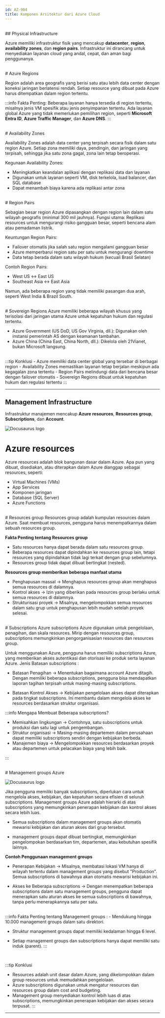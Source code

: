 ```yaml
---
id: AZ-904
title: Komponen Arsitektur dari Azure Cloud
---
```


<br/>
## Physical Infrastructure

Azure memiliki infrastruktur fisik yang mencakup  **datacenter**, **region**, **availability zones**, dan **region pairs**. 
Infrastruktur ini dirancang untuk menyediakan layanan cloud yang andal, cepat, dan aman bagi penggunanya.

<br/>
# Azure Regions

Region adalah area geografis yang berisi satu atau lebih data center dengan koneksi jaringan berlatensi rendah.
Setiap resource yang dibuat pada Azure harus ditempatkan dalam region tertentu.

:::info Fakta Penting:
Beberapa layanan hanya tersedia di region tertentu, misalnya jenis VM spesifik atau jenis penyimpanan tertentu.
Ada layanan global Azure yang tidak memerlukan pemilihan region, seperti **Microsoft Entra ID**, **Azure Traffic Manager**, dan **Azure DNS**.
:::

<br/>
# Availability Zones

Availability Zones adalah data center yang terpisah secara fisik dalam satu region Azure.
Setiap zona memiliki daya, pendingin, dan jaringan yang terpisah, sehingga jika satu zona gagal, zona lain tetap beroperasi.

Kegunaan Availability Zones:
-  Meningkatkan keandalan aplikasi dengan replikasi data dan layanan
-  Digunakan untuk layanan seperti VM, disk terkelola, load balancer, dan SQL database
-  Dapat menambah biaya karena ada replikasi antar zona

<br/>
# Region Pairs 

Sebagian besar region Azure dipasangkan dengan region lain dalam satu wilayah geografis (minimal 300 mil jauhnya).
Fungsi utama: Replikasi resources untuk mengurangi risiko gangguan besar, seperti bencana alam atau pemadaman listrik.

Keuntungan Region Pairs:
- Failover otomatis jika salah satu region mengalami gangguan besar
- Azure memperbarui region satu per satu untuk mengurangi downtime
- Data tetap berada dalam satu wilayah hukum (kecuali Brasil Selatan)

Contoh Region Pairs:
- West US ↔ East US
- Southeast Asia ↔ East Asia

Namun, ada beberapa region yang tidak memiliki pasangan dua arah, seperti West India & Brazil South.

<br/>
# Sovereign Regions
Azure memiliki beberapa wilayah khusus yang terisolasi dari jaringan utama Azure untuk kepatuhan hukum dan regulasi tertentu.

- Azure Government (US DoD, US Gov Virginia, dll.): Digunakan oleh instansi pemerintah AS dengan keamanan tambahan.
- Azure China (China East, China North, dll.): Dikelola oleh 21Vianet, bukan Microsoft langsung.

<br/>
:::tip Konklusi
- Azure memiliki data center global yang tersebar di berbagai region
- Availability Zones memastikan layanan tetap berjalan meskipun ada kegagalan zona tertentu
- Region Pairs melindungi data dari bencana besar dengan failover otomatis
- Sovereign Regions dibuat untuk kepatuhan hukum dan regulasi tertentu
:::

---------------------------------------------------------------------------------------------------------------------------------------------------

## Management Infrastructure

Infrastruktur manajemen mencakup **Azure resources**, **Resources group**, **Subscriptions**, dan **Account**. 

![Docusaurus logo](/img/az900/3.png)

# Azure resources
Azure resources adalah blok bangunan dasar dalam Azure. Apa pun yang dibuat, disediakan, atau diterapkan dalam Azure dianggap sebagai resources, seperti:
- Virtual Machines (VMs) 
- App Services 
- Komponen jaringan 
- Database (SQL Server) 
- Azure Functions 

<br/>
# Resources group
Resources group adalah kumpulan resources dalam Azure. Saat membuat resources, pengguna harus menempatkannya dalam sebuah resources group.

**Fakta Penting tentang Resources group**
- Satu resources hanya dapat berada dalam satu resources group.
- Beberapa resources dapat dipindahkan ke resources group lain, tetapi resources yang dipindahkan tidak lagi terkait dengan grup sebelumnya.
- Resources group tidak dapat dibuat bertingkat (nested).

**Resources group memberikan beberapa manfaat utama**
- Penghapusan massal → Menghapus resources group akan menghapus semua resources di dalamnya.
- Kontrol akses → Izin yang diberikan pada resources group berlaku untuk semua resources di dalamnya.
- Strukturisasi proyek → Misalnya, mengelompokkan semua resources dalam satu grup untuk penghapusan lebih mudah setelah proyek selesai.

<br/>
# Subscriptions Azure
subscriptions Azure digunakan untuk pengelolaan, penagihan, dan skala resources. 
Mirip dengan resources group, subscriptions memungkinkan pengorganisasian resources dan resources group.

Untuk menggunakan Azure, pengguna harus memiliki subscriptions Azure, yang memberikan akses autentikasi dan otorisasi ke produk serta layanan Azure.
Jenis Batasan subscriptions :

- Batasan Penagihan → Menentukan bagaimana account Azure ditagih. Dengan memiliki beberapa subscriptions, pengguna bisa mendapatkan laporan tagihan terpisah untuk masing-masing subscriptions.

- Batasan Kontrol Akses → Kebijakan pengelolaan akses dapat diterapkan pada tingkat subscriptions. Ini membantu dalam mengelola akses ke resources berdasarkan struktur organisasi.

:::info Mengapa Membuat Beberapa subscriptions?

- Memisahkan lingkungan → Contohnya, satu subscriptions untuk produksi dan satu lagi untuk pengembangan.
- Struktur organisasi → Masing-masing departemen dalam perusahaan dapat memiliki subscriptions sendiri dengan kebijakan berbeda.
- Manajemen biaya → Mengelompokkan resources berdasarkan proyek atau departemen untuk pelacakan biaya yang lebih baik.

:::

<br/>
# Management groups Azure

![Docusaurus logo](/img/az900/4.png)

Jika pengguna memiliki banyak subscriptions, diperlukan cara untuk mengelola akses, kebijakan, dan kepatuhan secara efisien di seluruh subscriptions. 
Management groups Azure adalah hierarki di atas subscriptions yang memungkinkan penerapan kebijakan dan kontrol akses secara lebih luas.

- Semua subscriptions dalam management groups akan otomatis mewarisi kebijakan dan aturan akses dari grup tersebut.

- management groups dapat dibuat bertingkat, memungkinkan pengelompokan berdasarkan tim, departemen, atau kebutuhan spesifik lainnya.

**Contoh Penggunaan management groups**

- Penerapan Kebijakan → Misalnya, membatasi lokasi VM hanya di wilayah tertentu dalam management groups yang disebut "Production". 
Semua subscriptions di bawahnya akan otomatis mewarisi kebijakan ini.

- Akses ke Beberapa subscriptions → Dengan menempatkan beberapa subscriptions dalam satu management groups, pengguna 
dapat menerapkan satu aturan akses ke semua subscriptions di bawahnya, tanpa perlu menerapkannya satu per satu.

<br/>
:::info Fakta Penting tentang Management groups :
- Mendukung hingga 10.000 management groups dalam satu direktori.

- Struktur management groups dapat memiliki kedalaman hingga 6 level.

- Setiap management groups dan subscriptions hanya dapat memiliki satu induk (parent).
:::

<br/>

:::tip Konklusi
- Resources adalah unit dasar dalam Azure, yang dikelompokkan dalam group resources untuk memudahkan pengelolaan.
- Azure subscriptions digunakan untuk mengatur resources dan resources group dalam cost and budgeting.
- Management group menyediakan kontrol lebih luas di atas subscriptions, memungkinkan penerapan kebijakan dan akses secara terpusat.
:::

---------------------------------------------------------------------------------------------------------------------------------------------------